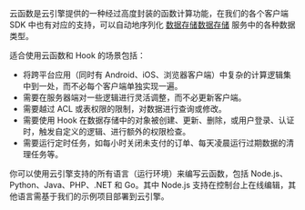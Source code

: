 
云函数是云引擎提供的一种经过高度封装的函数计算功能，在我们的各个客户端 SDK 中也有对应的支持，可以自动地序列化 <Conditional brand="tds">[数据存储](/v3/sdk/storage/features)</Conditional><Conditional brand="leancloud">[数据存储](/v3/sdk/storage/overview/)</Conditional> 服务中的各种数据类型。

适合使用云函数和 Hook 的场景包括：

- 将跨平台应用（同时有 Android、iOS、浏览器客户端）中复杂的计算逻辑集中到一处，而不必每个客户端单独实现一遍。
- 需要在服务器端对一些逻辑进行灵活调整，而不必更新客户端。
- 需要越过 ACL 或表权限的限制，对数据进行查询或修改。
- 需要使用 Hook 在数据存储中的对象被创建、更新、删除，或用户登录、认证时，触发自定义的逻辑、进行额外的权限检查。
- 需要运行定时任务，如每小时关闭未支付的订单、每天凌晨运行过期数据的清理任务等。

你可以使用云引擎支持的所有语言（运行环境）来编写云函数，包括 Node.js、Python、Java、PHP、.NET 和 Go。其中 Node.js 支持在控制台上在线编辑，其他语言需基于我们的示例项目部署到云引擎。
